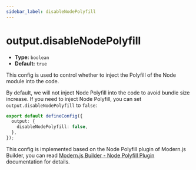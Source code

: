 ```yaml
---
sidebar_label: disableNodePolyfill
---
```


# output.disableNodePolyfill

- **Type:** `boolean`
- **Default:** `true`

This config is used to control whether to inject the Polyfill of the Node module into the code.

By default, we will not inject Node Polyfill into the code to avoid bundle size increase. If you need to inject Node Polyfill, you can set `output.disableNodePolyfill` to `false`:

```ts title="modern.config.ts"
export default defineConfig({
  output: {
    disableNodePolyfill: false,
  },
});
```

This config is implemented based on the Node Polyfill plugin of Modern.js Builder, you can read [Modern.js Builder - Node Polyfill Plugin](https://modernjs.dev/builder/en/plugins/plugin-node-polyfill.html) documentation for details.
